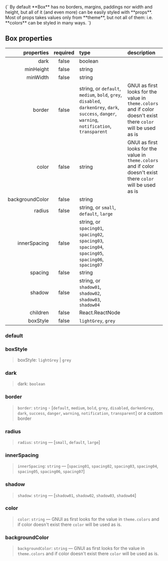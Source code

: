 
<Meta of={BoxStories} />

<Title>Box</Title>

<Markdown>
  {`
  By default **Box** has no borders, margins, paddings nor width and height, but
  all of it (and even more) can be easily styled with **props**. Most of props
  takes values only from **theme**, but not all of them: i.e. **colors** can be
  styled in many ways.
`}
</Markdown>

## Box properties

|      properties | required | type                                                                                                                                                                                                                                                                                | description                                                                                                     |
| --------------: | :------: | :---------------------------------------------------------------------------------------------------------------------------------------------------------------------------------------------------------------------------------------------------------------------------------- | :-------------------------------------------------------------------------------------------------------------- |
|            dark |  false   | boolean                                                                                                                                                                                                                                                                             |                                                                                                                 |
|       minHeight |  false   | string                                                                                                                                                                                                                                                                              |                                                                                                                 |
|        minWidth |  false   | string                                                                                                                                                                                                                                                                              |                                                                                                                 |
|          border |  false   | string, or <code>default</code>, <code>medium</code>, <code>bold</code>, <code>grey</code>, <code>disabled</code>, <code>darkenGrey</code>, <code>dark</code>, <code>success</code>, <code>danger</code>, <code>warning</code>, <code>notification</code>, <code>transparent</code> | GNUI as first looks for the value in `theme.colors` and if color doesn't exist there `color` will be used as is |
|           color |  false   | string                                                                                                                                                                                                                                                                              | GNUI as first looks for the value in `theme.colors` and if color doesn't exist there `color` will be used as is |
| backgroundColor |  false   | string                                                                                                                                                                                                                                                                              |                                                                                                                 |
|          radius |  false   | string, or <code>small</code>, <code>default</code>, <code>large</code>                                                                                                                                                                                                             |                                                                                                                 |
|    innerSpacing |  false   | string, or <code>spacing01</code>, <code>spacing02</code>, <code>spacing03</code>, <code>spacing04</code>, <code>spacing05</code>, <code>spacing06</code>, <code>spacing07</code>                                                                                                   |                                                                                                                 |
|         spacing |  false   | string                                                                                                                                                                                                                                                                              |                                                                                                                 |
|          shadow |  false   | string, or <code>shadow01</code>, <code>shadow02</code>, <code>shadow03</code>, <code>shadow04</code>                                                                                                                                                                               |                                                                                                                 |
|        children |  false   | React.ReactNode                                                                                                                                                                                                                                                                     |                                                                                                                 |
|        boxStyle |  false   | <code>lightGrey</code>, <code>grey</code>                                                                                                                                                                                                                                           |                                                                                                                 |

### default

<Canvas>
  <Story of={BoxStories.BoxDefault} />
</Canvas>

### boxStyle

> boxStyle: `lightGrey` | `grey`

<Canvas>
  <Story of={BoxStories.BoxStyle} />
</Canvas>

### dark

> dark: `boolean`

<Canvas>
  <Story of={BoxStories.Dark} />
</Canvas>

### border

> `border`: `string` - \[`default`, `medium`, `bold`, `grey`, `disabled`, `darkenGrey`, `dark`, `success`, `danger`, `warning`, `notification`, `transparent`] or a custom border

<Canvas>
  <Story of={BoxStories.Border} />
</Canvas>

### radius

> `radius`: `string` — \[`small`, `default`, `large`]

<Canvas>
  <Story of={BoxStories.Radius} />
</Canvas>

### innerSpacing

> `innerSpacing`: `string` — \[`spacing01`, `spacing02`, `spacing03`, `spacing04`, `spacing05`, `spacing06`, `spacing07`]

<Canvas>
  <Story of={BoxStories.InnerSpacing} />
</Canvas>

### shadow

> `shadow`: `string` — \[`shadow01`, `shadow02`, `shadow03`, `shadow04`]

<Canvas>
  <Story of={BoxStories.Shadow} />
</Canvas>

### color

> `color`: `string` — GNUI as first looks for the value in `theme.colors` and if color doesn't exist there `color` will be used as is.

<Canvas>
  <Story of={BoxStories.Color} />
</Canvas>

### backgroundColor

> `backgroundColor`: `string` — GNUI as first looks for the value in `theme.colors` and if color doesn't exist there `color` will be used as is.

<Canvas>
  <Story of={BoxStories.Background} />
</Canvas>
